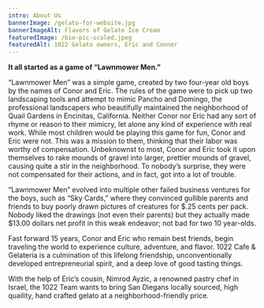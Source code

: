 ```yaml
---
intro: About Us
bannerImage: /gelato-for-website.jpg
bannerImageAlt: Flavors of Gelato Ice Cream
featuredImage: /bio-pic-scaled.jpeg
featuredAlt: 1022 Gelato owners, Eric and Connor
---
```

**It all started as a game of “Lawnmower Men.”**



“Lawnmower Men” was a simple game, created by two four-year old boys by the names of Conor and Eric. The rules of the game were to pick up two landscaping tools and attempt to mimic Pancho and Domingo, the professional landscapers who beautifully maintained the neighborhood of Quail Gardens in Encinitas, California. Neither Conor nor Eric had any sort of rhyme or reason to their mimicry, let alone any kind of experience with real work. While most children would be playing this game for fun, Conor and Eric were not. This was a mission to them, thinking that their labor was worthy of compensation. Unbeknownst to most, Conor and Eric took it upon themselves to rake mounds of gravel into larger, prettier mounds of gravel, causing quite a stir in the neighborhood. To nobody’s surprise, they were not compensated for their actions, and in fact, got into a lot of trouble.



“Lawnmower Men” evolved into multiple other failed business ventures for the boys, such as “Sky Cards,” where they convinced gullible parents and friends to buy poorly drawn pictures of creatures for $.25 cents per pack. Nobody liked the drawings (not even their parents) but they actually made $13.00 dollars net profit in this weak endeavor; not bad for two 10 year-olds.



Fast forward 15 years, Conor and Eric who remain best friends, begin traveling the world to experience culture, adventure, and flavor. 1022 Cafe & Gelateria is a culmination of this lifelong friendship, unconventionally developed entrepreneurial spirit, and a deep love of good tasting things.



With the help of Eric’s cousin, Nimrod Ayzic, a renowned pastry chef in Israel, the 1022 Team wants to bring San Diegans locally sourced, high quaility, hand crafted gelato at a neighborhood-friendly price.